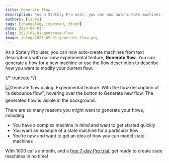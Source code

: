```yaml
---
title: Generate flow
description: 'As a Stately Pro user, you can now auto-create machines from text descriptions with our new experimental feature, Generate flow.'
authors: [laura]
tags: [changelog, improved, fixed]
date: 2023-09-01
slug: 2023-09-01-generate-flow
image: /blog/2023-09-01-generate-flow.png
---
```


As a Stately Pro user, you can now auto-create machines from text descriptions with our new experimental feature, **Generate flow**. You can generate a flow for a new machine or use the flow description to describe how you want to modify your current flow.

{/* truncate */}

![Generate flow dialog: Experimental feature. With the flow description of  “a debounce flow”, hovering over the button to Generate new flow. The generated flow is visible in the background.](https://canny.io/images/e42062421f9551d8849e998cc5ebb78f.png)

There are so many reasons you might want to generate your flows, including:

- You have a complex machine in mind and want to get started quickly
- You want an example of a state machine for a particular flow
- You’re new and want to get an idea of how you can model state machines

With 1000 calls a month, and a [free 7-day Pro trial](https://stately.ai/pricing), get ready to create state machines in no time!
